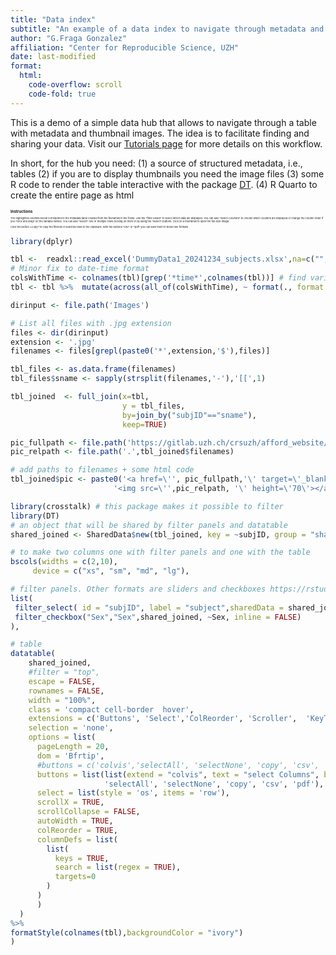```yaml
---
title: "Data index"
subtitle: "An example of a data index to navigate through metadata and showcase preview images" 
author: "G.Fraga Gonzalez"
affiliation: "Center for Reproducible Science, UZH"
date: last-modified
format: 
  html:
    code-overflow: scroll
    code-fold: true
--- 
```



This is a demo of a simple data hub that allows to navigate through a table with metadata and thumbnail images. The idea is to facilitate finding and sharing your data. Visit our [Tutorials page]('.\contents\tutorials\index.qmd') for more details on this workflow. 

In short, for the hub you need: (1) a source of structured metadata, i.e., tables (2) if you are to display thumbnails you need the image files (3) some R code to render the table interactive with the package [DT](https://rstudio.github.io/DT/). (4) R Quarto to create the entire page as html 

::: {.callout-warning style="font-size: 4px"}
## Instructions

The highlighted columns below correspond to the metadata table created from the filenames in the folder. Use the \*filter boxes\* to select which data are displayed. You can also \*select Columns\* to choose which columns are displayed or change the column order if you \*click and drag\* on the variable names. You can also \*select\* one or multiple rows clicking on them or by using the \*select\* buttons. Click on a thumbnail to open the full-size image.

Click the button \*Copy\* to copy the filtered or selected rows to the clipboard. With the buttons \*csv\* or \*pdf\* you can save them to these two formats.
:::

```r
library(dplyr)

tbl <-  readxl::read_excel('DummyData1_20241234_subjects.xlsx',na=c("","N/A"))
# Minor fix to date-time format 
colsWithTime <- colnames(tbl)[grep('*time*',colnames(tbl))] # find variables with 
tbl <- tbl %>%  mutate(across(all_of(colsWithTime), ~ format(., format = "%H:%M")))

```

```r
dirinput <- file.path('Images')

# List all files with .jpg extension
files <- dir(dirinput)
extension <- '.jpg'
filenames <- files[grepl(paste0('*',extension,'$'),files)]

tbl_files <- as.data.frame(filenames)
tbl_files$sname <- sapply(strsplit(filenames,'-'),'[[',1)
```

```r
tbl_joined  <- full_join(x=tbl,
                         y = tbl_files,
                         by=join_by("subjID"=="sname"),
                         keep=TRUE)


```

```r
pic_fullpath <- file.path('https://gitlab.uzh.ch/crsuzh/afford_website/-/tree/master/Docs/contents/ORD_index/Images',tbl_joined$filenames)
pic_relpath <- file.path('.',tbl_joined$filenames)

# add paths to filenames + some html code 
tbl_joined$pic <- paste0('<a href=\'', pic_fullpath,'\' target=\'_blank\'>', 
                       '<img src=\'',pic_relpath, '\' height=\'70\'></a>')


```

```r
library(crosstalk) # this package makes it possible to filter 
library(DT)
# an object that will be shared by filter panels and datatable 
shared_joined <- SharedData$new(tbl_joined, key = ~subjID, group = "shared_obj")

# to make two columns one with filter panels and one with the table
bscols(widths = c(2,10),
     device = c("xs", "sm", "md", "lg"),

# filter panels. Other formats are sliders and checkboxes https://rstudio.github.io/crosstalk/using.html
list(
 filter_select( id = "subjID", label = "subject",sharedData = shared_joined, group = ~subjID),
 filter_checkbox("Sex","Sex",shared_joined, ~Sex, inline = FALSE)
),

# table
datatable(
    shared_joined,
    #filter = "top",
    escape = FALSE,
    rownames = FALSE,
    width = "100%",
    class = 'compact cell-border  hover', 
    extensions = c('Buttons', 'Select','ColReorder', 'Scroller',  'KeyTable'),
    selection = 'none',
    options = list(
      pageLength = 20,
      dom = 'Bfrtip',
      #buttons = c('colvis','selectAll', 'selectNone', 'copy', 'csv', 'pdf'),  
      buttons = list(list(extend = "colvis", text = "select Columns", background='yellow'),
                     'selectAll', 'selectNone', 'copy', 'csv', 'pdf'), 
      select = list(style = 'os', items = 'row'),
      scrollX = TRUE,
      scrollCollapse = FALSE,  
      autoWidth = TRUE,
      colReorder = TRUE,
      columnDefs = list(
        list(
          keys = TRUE,
          search = list(regex = TRUE),
          targets=0
        )
      )
      )
  ) 
%>% 
formatStyle(colnames(tbl),backgroundColor = "ivory")  
)


```

